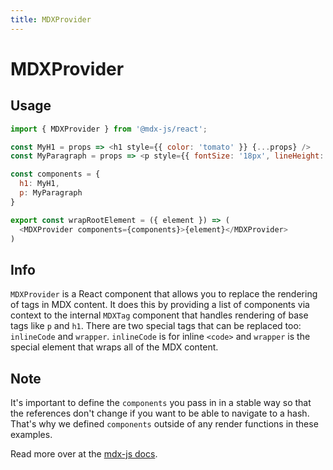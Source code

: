 ```yaml
---
title: MDXProvider
---
```


# MDXProvider

## Usage

```js
import { MDXProvider } from '@mdx-js/react';

const MyH1 = props => <h1 style={{ color: 'tomato' }} {...props} />
const MyParagraph = props => <p style={{ fontSize: '18px', lineHeight: 1.6 }} />

const components = {
  h1: MyH1,
  p: MyParagraph
}

export const wrapRootElement = ({ element }) => (
  <MDXProvider components={components}>{element}</MDXProvider>
)
```

## Info

`MDXProvider` is a React component that allows you to replace the
rendering of tags in MDX content. It does this by providing a list of
components via context to the internal `MDXTag` component that handles
rendering of base tags like `p` and `h1`. There are two special tags
that can be replaced too: `inlineCode` and `wrapper`. `inlineCode` is
for inline `<code>` and `wrapper` is the special element that wraps
all of the MDX content.

## Note

It's important to define the `components` you pass in in a stable way
so that the references don't change if you want to be able to navigate
to a hash. That's why we defined `components` outside of any render
functions in these examples.

Read more over at the
[mdx-js docs](https://mdxjs.com/getting-started/#mdxprovider).
